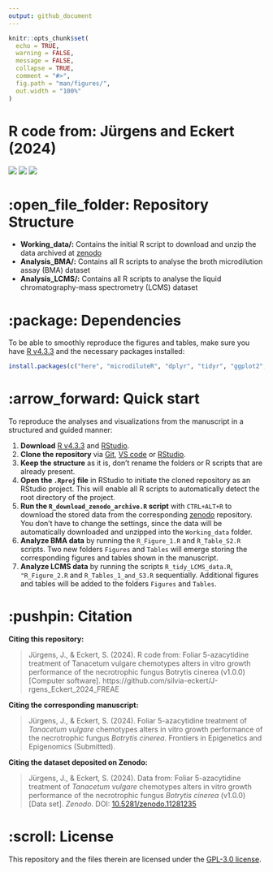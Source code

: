 ```yaml
---
output: github_document
---
```


<!-- README.md is generated from README.Rmd. Please edit that file -->

```r
knitr::opts_chunk$set(
  echo = TRUE,
  warning = FALSE,
  message = FALSE,
  collapse = TRUE,
  comment = "#>",
  fig.path = "man/figures/",
  out.width = "100%"
)
```

# R code from: Jürgens and Eckert (2024)
![](https://img.shields.io/badge/repo%20status-private-orange.svg)
![](https://img.shields.io/badge/manuscript-submitted-blue.svg)
![](https://img.shields.io/badge/Zenodo-10.5281/zenodo.11281235-blue.svg)

# :open_file_folder: Repository Structure
* **Working_data/:** Contains the initial R script to download and unzip the data archived at [zenodo](https://zenodo.org/)
* **Analysis_BMA/:** Contains all R scripts to analyse the broth microdilution assay (BMA) dataset
* **Analysis_LCMS/:** Contains all R scripts to analyse the liquid chromatography-mass spectrometry (LCMS) dataset

# :package: Dependencies
To be able to smoothly reproduce the figures and tables, make sure you have [R v4.3.3](https://cran.uni-muenster.de/index.html) and the necessary packages installed:
```r
install.packages(c("here", "microdiluteR", "dplyr", "tidyr", "ggplot2", "ggpubr", "cowplot", "vegan", "reshape2"))
```

# :arrow_forward: Quick start

To reproduce the analyses and visualizations from the manuscript in a structured and guided manner:

1. **Download** [R v4.3.3](https://cran.uni-muenster.de/index.html) and [RStudio](https://posit.co/download/rstudio-desktop/).
2. **Clone the repository** via [Git](https://docs.github.com/en/repositories/creating-and-managing-repositories/cloning-a-repository), [VS code](https://learn.microsoft.com/en-gb/azure/developer/javascript/how-to/with-visual-studio-code/clone-github-repository?tabs=activity-bar) or [RStudio](https://argoshare.is.ed.ac.uk/healthyr_book/clone-an-existing-github-project-to-new-rstudio-project.html).
3. **Keep the structure** as it is, don't rename the folders or R scripts that are already present.
4. **Open the `.Rproj` file** in RStudio to initiate the cloned repository as an RStudio project. This will enable all R scripts to automatically detect the root directory of the project.
5. **Run the `R_download_zenodo_archive.R` script** with `CTRL+ALT+R` to download the stored data from the corresponding [zenodo](https://zenodo.org/) repository. You don't have to change the settings, since the data will be automatically downloaded and unzipped into the `Working_data` folder.
6. **Analyze BMA data** by running the `R_Figure_1.R` and `R_Table_S2.R` scripts. Two new folders `Figures` and `Tables` will emerge storing the corresponding figures and tables shown in the manuscript.
7. **Analyze LCMS data** by running the scripts `R_tidy_LCMS_data.R`, `"R_Figure_2.R` and `R_Tables_1_and_S3.R` sequentially. Additional figures and tables will be added to the folders `Figures` and `Tables`.

# :pushpin: Citation
**Citing this repository:**

>Jürgens, J., & Eckert, S. (2024). R code from: Foliar 5-azacytidine treatment of Tanacetum vulgare chemotypes alters in vitro growth performance of the necrotrophic fungus Botrytis cinerea (v1.0.0) [Computer software]. https://github.com/silvia-eckert/J-rgens_Eckert_2024_FREAE

**Citing the corresponding manuscript:**

>Jürgens, J., & Eckert, S. (2024). Foliar 5-azacytidine treatment of _Tanacetum vulgare_ chemotypes alters in vitro growth performance of the necrotrophic fungus _Botrytis cinerea_. Frontiers in Epigenetics and Epigenomics (Submitted).

**Citing the dataset deposited on Zenodo:**

>Jürgens, J., & Eckert, S. (2024). Data from: Foliar 5-azacytidine treatment of _Tanacetum vulgare_ chemotypes alters in vitro growth performance of the necrotrophic fungus _Botrytis cinerea_ (v1.0.0) [Data set]. _Zenodo_. DOI: [10.5281/zenodo.11281235](https://www.doi.org/10.5281/zenodo.11281235)

# :scroll: License
This repository and the files therein are licensed under the [GPL-3.0 license](https://www.gnu.org/licenses/gpl-3.0.html.en).

